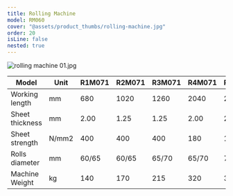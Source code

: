```yaml
---
title: Rolling Machine
model: RM060
cover: "@assets/product_thumbs/rolling-machine.jpg"
order: 20
isLine: false
nested: true
---
```



<ProductTabs />

![rolling machine 01.jpg](@assets/article_images/rolling-machine/rolling-machine-01.jpg)

| Model           | Unit  | R1M071 | R2M071 | R3M071 | R4M071 | R5M071 | R6M071 |
| --------------- | ----- | ------ | ------ | ------ | ------ | ------ | ------ |
| Working length  | mm    | 680    | 1020   | 1260   | 2040   | 2550   | 3040   |
| Sheet thickness | mm    | 2.00   | 1.25   | 1.25   | 2.00   | 2.00   | 2.00   |
| Sheet strength  | N/mm2 | 400    | 400    | 400    | 180    | 180    | 180    |
| Rolls diameter  | mm    | 60/65  | 60/65  | 65/70  | 65/70  | 70/75  | 70/75  |
| Machine Weight  | kg    | 140    | 170    | 215    | 320    | 390    | 460    |
